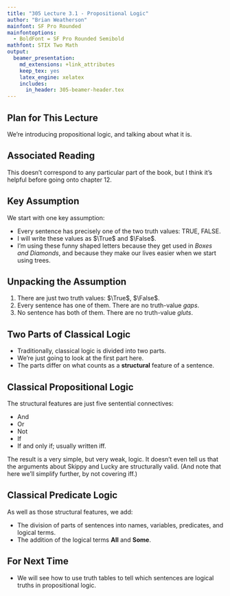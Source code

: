 ```yaml
---
title: "305 Lecture 3.1 - Propositional Logic"
author: "Brian Weatherson"
mainfont: SF Pro Rounded
mainfontoptions:
  - BoldFont = SF Pro Rounded Semibold
mathfont: STIX Two Math
output:
  beamer_presentation:
    md_extensions: +link_attributes
    keep_tex: yes
    latex_engine: xelatex
    includes:
      in_header: 305-beamer-header.tex
---
```


## Plan for This Lecture

We're introducing propositional logic, and talking about what it is.

## Associated Reading

This doesn't correspond to any particular part of the book, but I think it's helpful before going onto chapter 12.

## Key Assumption

We start with one key assumption:

- Every sentence has precisely one of the two truth values: TRUE, FALSE.
- I will write these values as $\True$ and $\False$.
- I'm using these funny shaped letters because they get used in _Boxes and Diamonds_, and because they make our lives easier when we start using trees.

## Unpacking the Assumption

1. There are just two truth values: $\True$, $\False$.  
2. Every sentence has one of them. There are no truth-value *gaps*. 
3. No sentence has both of them. There are no truth-value *gluts*.

## Two Parts of Classical Logic

- Traditionally, classical logic is divided into two parts. 
- We're just going to look at the first part here.
- The parts differ on what counts as a **structural** feature of a sentence.

## Classical Propositional Logic

The structural features are just five sentential connectives:

- And
- Or
- Not
- If
- If and only if; usually written iff.

The result is a very simple, but very weak, logic. It doesn't even tell us that the arguments about Skippy and Lucky are structurally valid. (And note that here we'll simplify further, by not covering iff.)

## Classical Predicate Logic

As well as those structural features, we add:

- The division of parts of sentences into names, variables, predicates, and logical terms.
- The addition of the logical terms **All** and **Some**.

## For Next Time

- We will see how to use truth tables to tell which sentences are logical truths in propositional logic.